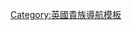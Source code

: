 {{Navbox
| name = 特威茲穆爾男爵
| title = [[特威茲穆爾男爵]]
| state = {{{state|autocollapse}}}
| bodyclass = hlist
| list1 =
* [[約翰·布肯|第一代男爵約翰·布肯]]（1935年－1940年）
* {{link-en|第二代特威茲穆爾男爵約翰·布肯|John Buchan, 2nd Baron Tweedsmuir|第二代男爵約翰·布肯}}（1940年－1996年）
* {{link-en|第三代特威茲穆爾男爵威廉·布肯|William Buchan, 3rd Baron Tweedsmuir|第三代男爵威廉·布肯}}（1996年－2008年）
* [[第四代特威茲穆爾男爵約翰·布肯|第四代男爵約翰·布肯]]（2008年至今）
}}<noinclude>
{{collapsible option}}
[[Category:英國貴族導航模板]]
</noinclude>
